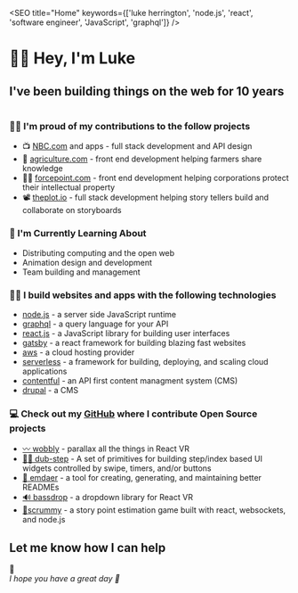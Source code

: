 

<SEO title="Home" keywords={['luke herrington', 'node.js', 'react', 'software engineer', 'JavaScript', 'graphql']} />

<div style={{textAlign: 'center'}}>
  <h1 style={{ margin: '50px 0'}}>👋🏻 Hey, I'm Luke</h1>
  <h2>I've been building things on the web for 10 years</h2>
</div>

<div style={{ maxWidth: '300px', margin: '3.45rem auto' }}>
  <Image />
</div>

### 💪🏻 I'm proud of my contributions to the follow projects
- 📺 [NBC.com](nbc.com) and apps - full stack development and API design
- 🌽 [agriculture.com](https://www.agriculture.com/) - front end development helping farmers share knowledge 
- 🕵🏻‍ [forcepoint.com](https://www.forcepoint.com/) - front end development helping corporations protect their intellectual property
- 📽️ [theplot.io](http://theplot.io) - full stack development helping story tellers build and collaborate on storyboards

### 🧐 I'm Currently Learning About
- Distributing computing and the open web
- Animation design and development
- Team building and management

### 👨‍🔧 I build websites and apps with the following technologies
- [node.js](https://nodejs.org) - a server side JavaScript runtime
- [graphql](http://graphql.org) - a query language for your API
- [react.js](https://reactjs.org) - a JavaScript library for building user interfaces
- [gatsby](https://gatsbyjs.org) - a react framework for building blazing fast websites
- [aws](https://aws.amazon.com/) - a cloud hosting provider
- [serverless](http://serverless.com/) - a framework for building, deploying, and scaling cloud applications
- [contentful](https://contentful.com) - an API first content managment system (CMS)
- [drupal](http://www.drupal.com/) - a CMS

### 💻 Check out my [GitHub](https://github.com/infiniteluke) where I contribute Open Source projects
- [〰️ wobbly](https://github.com/infiniteluke/wobbly) - parallax all the things in React VR
- [🕺🏽 dub-step](https://github.com/infiniteluke/dub-step) - A set of primitives for building step/index based UI widgets controlled by swipe, timers, and/or buttons
- [📓 emdaer](https://github.com/emdaer/emdaer) - a tool for creating, generating, and maintaining better READMEs
- [🔊 bassdrop](https://github.com/infiniteluke/bassdrop) - a dropdown library for React VR
- [🎴scrummy](http://www.playscrummy.com/) - a story point estimation game built with react, websockets, and node.js

<h2 style={{ textAlign: 'center', marginTop: '60px' }}>Let me know how I can help</h2>
<div style={{fontSize: '5rem', paddingTop: '100px', 'textAlign': 'center' }}>👋</div>
<footer style={{textAlign:'center', margin: '100px 0 100px 0'}}><i>I hope you have a great day 💛</i></footer>

